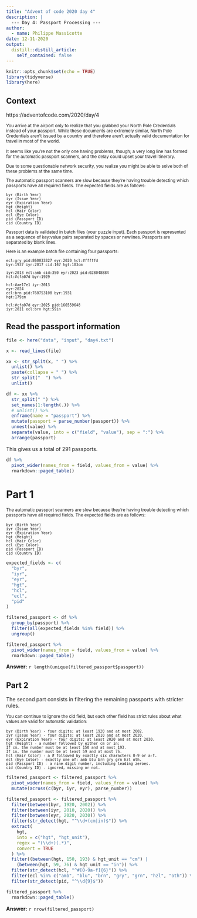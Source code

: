 ```yaml
---
title: "Advent of code 2020 day 4"
description: |
  --- Day 4: Passport Processing ---
author:
  - name: Philippe Massicotte
date: 12-11-2020
output:
  distill::distill_article:
    self_contained: false
---
```



```r
knitr::opts_chunk$set(echo = TRUE)
library(tidyverse)
library(here)
```

## Context

https://adventofcode.com/2020/day/4

<small>
You arrive at the airport only to realize that you grabbed your North Pole Credentials instead of your passport. While these documents are extremely similar, North Pole Credentials aren't issued by a country and therefore aren't actually valid documentation for travel in most of the world.

It seems like you're not the only one having problems, though; a very long line has formed for the automatic passport scanners, and the delay could upset your travel itinerary.

Due to some questionable network security, you realize you might be able to solve both of these problems at the same time.

The automatic passport scanners are slow because they're having trouble detecting which passports have all required fields. The expected fields are as follows:

```
byr (Birth Year)
iyr (Issue Year)
eyr (Expiration Year)
hgt (Height)
hcl (Hair Color)
ecl (Eye Color)
pid (Passport ID)
cid (Country ID)
```

Passport data is validated in batch files (your puzzle input). Each passport is represented as a sequence of key:value pairs separated by spaces or newlines. Passports are separated by blank lines.

Here is an example batch file containing four passports:

```
ecl:gry pid:860033327 eyr:2020 hcl:#fffffd
byr:1937 iyr:2017 cid:147 hgt:183cm

iyr:2013 ecl:amb cid:350 eyr:2023 pid:028048884
hcl:#cfa07d byr:1929

hcl:#ae17e1 iyr:2013
eyr:2024
ecl:brn pid:760753108 byr:1931
hgt:179cm

hcl:#cfa07d eyr:2025 pid:166559648
iyr:2011 ecl:brn hgt:59in
```
</small>

## Read the passport information

```r
file <- here("data", "input", "day4.txt")

x <- read_lines(file)

xx <- str_split(x, " ") %>%
  unlist() %>%
  paste(collapse = " ") %>%
  str_split("  ") %>%
  unlist()

df <- xx %>%
  str_split(" ") %>%
  set_names(1:length(.)) %>%
  # unlist() %>%
  enframe(name = "passport") %>%
  mutate(passport = parse_number(passport)) %>%
  unnest(value) %>%
  separate(value, into = c("field", "value"), sep = ":") %>%
  arrange(passport)
```

This gives us a total of 291 passports.

```r
df %>%
  pivot_wider(names_from = field, values_from = value) %>%
  rmarkdown::paged_table()
```

# Part 1

<small>
The automatic passport scanners are slow because they're having trouble detecting which passports have all required fields. The expected fields are as follows:


```
byr (Birth Year)
iyr (Issue Year)
eyr (Expiration Year)
hgt (Height)
hcl (Hair Color)
ecl (Eye Color)
pid (Passport ID)
cid (Country ID)
```
</small>

```r
expected_fields <- c(
  "byr",
  "iyr",
  "eyr",
  "hgt",
  "hcl",
  "ecl",
  "pid"
)

filtered_passport <- df %>%
  group_by(passport) %>%
  filter(all(expected_fields %in% field)) %>%
  ungroup()

filtered_passport %>%
  pivot_wider(names_from = field, values_from = value) %>%
  rmarkdown::paged_table()
```

**Answer:** `r length(unique(filtered_passport$passport))`

## Part 2

The second part consists in filtering the remaining passports with stricter rules.

<small>
You can continue to ignore the cid field, but each other field has strict rules about what values are valid for automatic validation:

```
byr (Birth Year) - four digits; at least 1920 and at most 2002.
iyr (Issue Year) - four digits; at least 2010 and at most 2020.
eyr (Expiration Year) - four digits; at least 2020 and at most 2030.
hgt (Height) - a number followed by either cm or in:
If cm, the number must be at least 150 and at most 193.
If in, the number must be at least 59 and at most 76.
hcl (Hair Color) - a # followed by exactly six characters 0-9 or a-f.
ecl (Eye Color) - exactly one of: amb blu brn gry grn hzl oth.
pid (Passport ID) - a nine-digit number, including leading zeroes.
cid (Country ID) - ignored, missing or not.
```
</small>

```r
filtered_passport <- filtered_passport %>%
  pivot_wider(names_from = field, values_from = value) %>% 
  mutate(across(c(byr, iyr, eyr), parse_number))

filtered_passport <- filtered_passport %>%
  filter(between(byr, 1920, 2002)) %>%
  filter(between(iyr, 2010, 2020)) %>%
  filter(between(eyr, 2020, 2030)) %>%
  filter(str_detect(hgt, "^\\d+(cm|in)$")) %>%
  extract(
    hgt,
    into = c("hgt", "hgt_unit"),
    regex = "(\\d+)(.*)",
    convert = TRUE
  ) %>%
  filter((between(hgt, 150, 193) & hgt_unit == "cm") |
    (between(hgt, 59, 76) & hgt_unit == "in")) %>% 
  filter(str_detect(hcl, "^#[0-9a-f]{6}")) %>% 
  filter(ecl %in% c("amb", "blu", "brn", "gry", "grn", "hzl", "oth")) %>% 
  filter(str_detect(pid, "^\\d{9}$")) 

filtered_passport %>%
  rmarkdown::paged_table()
```

**Answer:** `r nrow(filtered_passport)`
